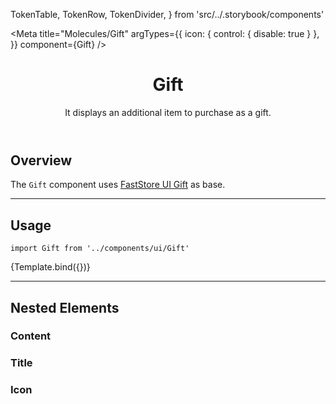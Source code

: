 
  TokenTable,
  TokenRow,
  TokenDivider,
} from 'src/../.storybook/components'

<Meta
  title="Molecules/Gift"
  argTypes={{
    icon: { control: { disable: true } },
  }}
  component={Gift}
/>


<header>

# Gift

It displays an additional item to purchase as a gift.

</header>

## Overview

The `Gift` component uses [FastStore UI Gift](https://www.faststore.dev/reference/ui/molecules) as base.

---

## Usage

`import Gift from '../components/ui/Gift'`

<Canvas>
  <Story name="Default">{Template.bind({})}</Story>
</Canvas>

<ArgsTable story="Default" />

<TokenTable>
  <TokenRow token="--fs-gift-height" value="var(--fs-spacing-12)" />
  <TokenDivider />
  <TokenRow token="--fs-gift-border-width" value="var(--fs-border-width)" />
  <TokenRow
    token="--fs-gift-border-color"
    value="var(--fs-border-color-light)"
    isColor
  />
  <TokenRow token="--fs-gift-border-radius" value="var(--fs-border-radius)" />
</TokenTable>

---

## Nested Elements

### Content

<TokenTable>
  <TokenRow
    token="--fs-gift-content-padding"
    value="var(--fs-gift-gap) var(--fs-gift-gap) var(--fs-gift-gap) 0"
  />
  <TokenRow token="--fs-gift-content-row-gap" value="var(--fs-spacing-0)" />
</TokenTable>

### Title

<TokenTable>
  <TokenRow token="--fs-gift-title-line-height" value="1.25" />
  <TokenRow token="--fs-gift-title-size" value="var(--fs-text-size-body)" />
  <TokenRow
    token="--fs-gift-title-color"
    value="var(--fs-color-text)"
    isColor
  />
</TokenTable>

### Icon

<TokenTable>
  <TokenRow token="--fs-gift-icon-size" value="1.75rem" />
  <TokenRow token="--fs-gift-icon-padding" value="var(--fs-spacing-0)" />
  <TokenRow
    token="--fs-gift-icon-color"
    value="var(--fs-gift-title-color)"
    globalValue="var(--fs-color-text)"
    isColor
  />
  <TokenRow
    token="--fs-gift-icon-bkg-color"
    value="var(--fs-color-body-bkg)"
    isColor
  />
</TokenTable>
